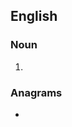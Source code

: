 {{also|pitas|pitás}}
==English==

===Noun===
{{head|en|noun form}}

# {{plural of|en|PITA}}

===Anagrams===
* {{anagrams|en|a=aipst|Paits|patis|tapis}}